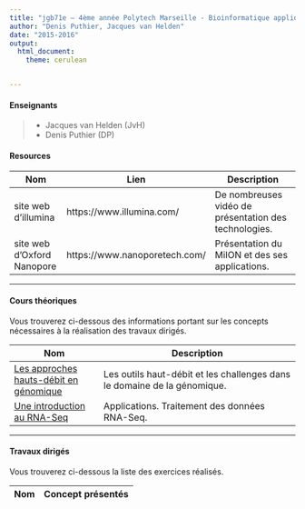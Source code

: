 ```yaml
---
title: "jgb71e — 4ème année Polytech Marseille - Bioinformatique appliquée."
author: "Denis Puthier, Jacques van Helden"
date: "2015-2016"
output: 
  html_document:
    theme: cerulean


---
```


#### Enseignants

 > - Jacques van Helden (JvH)
 > - Denis Puthier (DP)


#### Resources

| Nom | Lien | Description
-----|------|--------------
|site web d'illumina | https://www.illumina.com/| De nombreuses vidéo de présentation des technologies.|
|site web d'Oxford Nanopore|https://www.nanoporetech.com/| Présentation du MiION et des ses applications.|

-------------------------------------------------------

#### Cours théoriques

Vous trouverez ci-dessous des  informations portant sur les concepts nécessaires à la réalisation des travaux dirigés.


| Nom | Description 
|-----|-----------
|[Les approches hauts-débit en génomique](slides/genomic-intro.pdf)  | Les outils haut-débit et les challenges dans le domaine de la génomique.
| [Une introduction au RNA-Seq](slides/rna-seq_2015-polytech.pdf)| Applications. Traitement des données RNA-Seq. 

-------------------------------------------------------

#### Travaux dirigés

Vous trouverez ci-dessous la liste des exercices réalisés.

| Nom |  Concept présentés
|-------|----------

